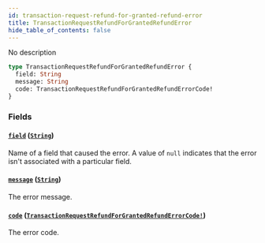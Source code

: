 ```yaml
---
id: transaction-request-refund-for-granted-refund-error
title: TransactionRequestRefundForGrantedRefundError
hide_table_of_contents: false
---
```


No description

```graphql
type TransactionRequestRefundForGrantedRefundError {
  field: String
  message: String
  code: TransactionRequestRefundForGrantedRefundErrorCode!
}
```

### Fields

#### [`field`](#) ([`String`](../../../developer/api-reference/scalars/string))

Name of a field that caused the error. A value of `null` indicates that the error isn't associated with a particular field.

#### [`message`](#) ([`String`](../../../developer/api-reference/scalars/string))

The error message.

#### [`code`](#) ([`TransactionRequestRefundForGrantedRefundErrorCode!`](../../../developer/api-reference/enums/transaction-request-refund-for-granted-refund-error-code))

The error code.
